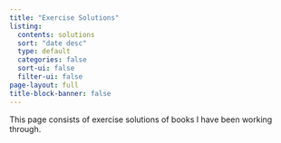 ```yaml
---
title: "Exercise Solutions"
listing:
  contents: solutions
  sort: "date desc"
  type: default
  categories: false
  sort-ui: false
  filter-ui: false
page-layout: full
title-block-banner: false
---
```

This page consists of exercise solutions of books I have been working through.
